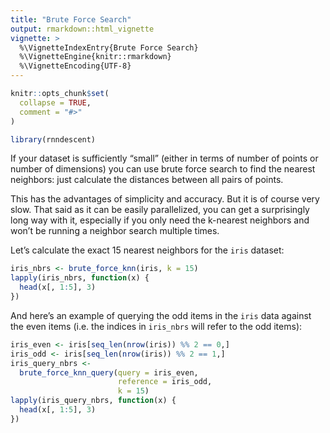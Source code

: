 ```yaml
---
title: "Brute Force Search"
output: rmarkdown::html_vignette
vignette: >
  %\VignetteIndexEntry{Brute Force Search}
  %\VignetteEngine{knitr::rmarkdown}
  %\VignetteEncoding{UTF-8}
---
```


```r
knitr::opts_chunk$set(
  collapse = TRUE,
  comment = "#>"
)
```

```r
library(rnndescent)
```

If your dataset is sufficiently "small" (either in terms of number of points or
number of dimensions) you can use brute force search to find the nearest
neighbors: just calculate the distances between all pairs of points.

This has the advantages of simplicity and accuracy. But it is of course very
slow. That said as it can be easily parallelized, you can get a surprisingly
long way with it, especially if you only need the k-nearest neighbors and won't
be running a neighbor search multiple times.

Let's calculate the exact 15 nearest neighbors for the `iris` dataset:

```r
iris_nbrs <- brute_force_knn(iris, k = 15)
lapply(iris_nbrs, function(x) {
  head(x[, 1:5], 3)
})
```

And here's an example of querying the odd items in the `iris` data against
the even items (i.e. the indices in `iris_nbrs` will refer to the odd items):

```r
iris_even <- iris[seq_len(nrow(iris)) %% 2 == 0,]
iris_odd <- iris[seq_len(nrow(iris)) %% 2 == 1,]
iris_query_nbrs <-
  brute_force_knn_query(query = iris_even,
                        reference = iris_odd,
                        k = 15)
lapply(iris_query_nbrs, function(x) {
  head(x[, 1:5], 3)
})
```
